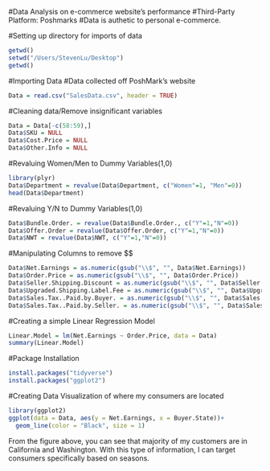 #Data Analysis on e-commerce website's performance
#Third-Party Platform: Poshmarks
#Data is authetic to personal e-commerce.

#Setting up directory for imports of data
```r
getwd()
setwd("/Users/StevenLu/Desktop")
getwd()
```

#Importing Data
#Data collected off PoshMark's website
```r
Data = read.csv("SalesData.csv", header = TRUE)
```

#Cleaning data/Remove insignificant variables
```r
Data = Data[-c(58:59),]
Data$SKU = NULL
Data$Cost.Price = NULL
Data$Other.Info = NULL
```

#Revaluing Women/Men to Dummy Variables(1,0)
```r
library(plyr)
Data$Department = revalue(Data$Department, c("Women"=1, "Men"=0))
head(Data$Department)
```

#Revaluing Y/N to Dummy Variables(1,0)
```r
Data$Bundle.Order. = revalue(Data$Bundle.Order., c("Y"=1,"N"=0))
Data$Offer.Order = revalue(Data$Offer.Order, c("Y"=1,"N"=0))
Data$NWT = revalue(Data$NWT, c("Y"=1,"N"=0))
```

#Manipulating Columns to remove $$
```r
Data$Net.Earnings = as.numeric(gsub("\\$", "", Data$Net.Earnings))
Data$Order.Price = as.numeric(gsub("\\$", "", Data$Order.Price))
Data$Seller.Shipping.Discount = as.numeric(gsub("\\$", "", Data$Seller.Shipping.Discount))
Data$Upgraded.Shipping.Label.Fee = as.numeric(gsub("\\$", "", Data$Upgraded.Shipping.Label.Fee))
Data$Sales.Tax..Paid.by.Buyer. = as.numeric(gsub("\\$", "", Data$Sales.Tax..Paid.by.Buyer.))
Data$Sales.Tax..Paid.by.Seller. = as.numeric(gsub("\\$", "", Data$Sales.Tax..Paid.by.Seller.))
```

#Creating a simple Linear Regression Model
```r
Linear.Model = lm(Net.Earnings ~ Order.Price, data = Data)
summary(Linear.Model)
```

#Package Installation
```r
install.packages("tidyverse")
install.packages("ggplot2")
```

#Creating Data Visualization of where my consumers are located
```r
library(ggplot2)
ggplot(data = Data, aes(y = Net.Earnings, x = Buyer.State))+
  geom_line(color = "Black", size = 1)
```
From the figure above, you can see that majority of my customers are in California and Washington. With this type of information, I can target consumers specifically based on seasons. 



